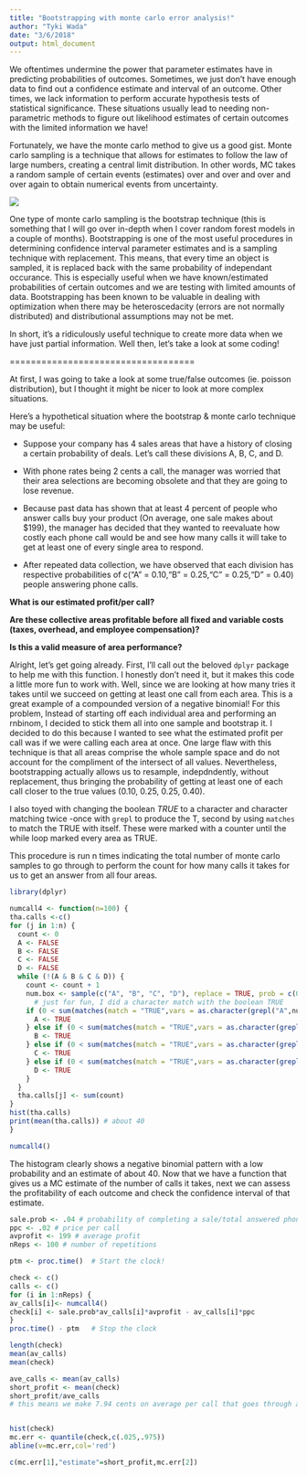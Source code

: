 ```yaml
---
title: "Bootstrapping with monte carlo error analysis!"
author: "Tyki Wada"
date: "3/6/2018"
output: html_document
---
```


We oftentimes undermine the power that parameter estimates have in predicting probabilities of outcomes. Sometimes, we just don't have enough data to find out a confidence estimate and interval of an outcome. Other times, we lack information to perform accurate hypothesis tests of statistical significance. These situations usually lead to needing non-parametric methods to figure out likelihood estimates of certain outcomes with the limited information we have!

Fortunately, we have the monte carlo method to give us a good gist. Monte carlo sampling is a technique that allows for estimates to follow the law of large numbers, creating a central limit distribution. In other words, MC takes a random sample of certain events (estimates) over and over and over and over again to obtain numerical events from uncertainty. 

![](https://thumbs.gfycat.com/InbornTerrificAvocet-size_restricted.gif)

One type of monte carlo sampling is the bootstrap technique (this is something that I will go over in-depth when I cover random forest models in a couple of months). Bootstrapping is one of the most useful procedures in determining confidence interval parameter estimates and is a sampling technique with replacement. This means, that every time an object is sampled, it is replaced back with the same probability of independant occurance. This is especially useful when we have known/estimated probabilities of certain outcomes and we are testing with limited amounts of data. Bootstrapping has been known to be valuable in dealing with optimization when there may be heteroscedacity (errors are not normally distributed) and distributional assumptions may not be met.

In short, it's a ridiculously useful technique to create more data when we have just partial information. Well then, let's take a look at some coding!

===================================

At first, I was going to take a look at some true/false outcomes (ie. poisson distribution), but I thought it might be nicer to look at more complex situations.


Here's a hypothetical situation where the bootstrap & monte carlo technique may be useful:

  - Suppose your company has 4 sales areas that have a history of closing a certain probability of deals. Let's call these divisions A, B, C, and D. 

  - With phone rates being 2 cents a call, the manager was worried that their area selections are becoming obsolete and that they are going to lose revenue.

  - Because past data has shown that at least 4 percent of people who answer calls buy your product (On average, one sale makes about $199), the manager has decided that they wanted to reevaluate how costly each phone call would be and see how many calls it will take to get at least one of every single area to respond. 

  - After repeated data collection, we have observed that each division has respective probabilities of c("A" = 0.10,"B" = 0.25,"C" = 0.25,"D" = 0.40) people answering phone calls. 


**What is our estimated profit/per call?**

**Are these collective areas profitable before all fixed and variable costs (taxes, overhead, and employee compensation)?**

**Is this a valid measure of area performance?**

Alright, let's get going already. First, I'll call out the beloved `dplyr` package to help me with this function. I honestly don't need it, but it makes this code a little more fun to work with. Well, since we are looking at how many tries it takes until we succeed on getting at least one call from each area. This is a great example of a compounded version of a negative binomial! For this problem, Instead of starting off each individual area and performing an rnbinom, I decided to stick them all into one sample and bootstrap it. I decided to do this because I wanted to see what the estimated profit per call was if we were calling each area at once. One large flaw with this technique is that all areas comprise the whole sample space and do not account for the compliment of the intersect of all values. Nevertheless, bootstrapping actually allows us to resample, indepdndently, without replacement, thus bringing the probability of getting at least one of each call closer to the true values (0.10, 0.25, 0.25, 0.40). 

I also toyed with changing the boolean *TRUE* to a character and character matching twice -once with `grepl` to produce the T, second by using `matches` to match the TRUE with itself. These were marked with a counter until the while loop marked every area as TRUE.

This procedure is run n times indicating the total number of monte carlo samples to go through to perform the count for how many calls it takes for us to get an answer from all four areas.

```r
library(dplyr)

numcall4 <- function(n=100) {
tha.calls <-c()
for (j in 1:n) {
  count <- 0
  A <- FALSE
  B <- FALSE
  C <- FALSE
  D <- FALSE
  while (!(A & B & C & D)) {
    count <- count + 1
    num.box <- sample(c("A", "B", "C", "D"), replace = TRUE, prob = c(0.10, 0.25, 0.25, 0.40))
      # just for fun, I did a character match with the boolean TRUE
    if (0 < sum(matches(match = "TRUE",vars = as.character(grepl("A",num.box))))) {
      A <- TRUE
    } else if (0 < sum(matches(match = "TRUE",vars = as.character(grepl("B",num.box))))) {
      B <- TRUE
    } else if (0 < sum(matches(match = "TRUE",vars = as.character(grepl("C",num.box))))) {
      C <- TRUE
    } else if (0 < sum(matches(match = "TRUE",vars = as.character(grepl("",num.box))))) {
      D <- TRUE
    }
  }
  tha.calls[j] <- sum(count)
}
hist(tha.calls)
print(mean(tha.calls)) # about 40
}

numcall4()
```
The histogram clearly shows a negative binomial pattern with a low probability and an estimate of about 40. Now that we have a function that gives us a MC estimate of the number of calls it takes, next we can assess the profitability of each outcome and check the confidence interval of that estimate.

```r
sale.prob <- .04 # probability of completing a sale/total answered phone calls.
ppc <- .02 # price per call
avprofit <- 199 # average profit
nReps <- 100 # number of repetitions

```


```r
ptm <- proc.time()  # Start the clock!

check <- c()
calls <- c()
for (i in 1:nReps) {
av_calls[i]<- numcall4()
check[i] <- sale.prob*av_calls[i]*avprofit - av_calls[i]*ppc
}
proc.time() - ptm   # Stop the clock

length(check)
mean(av_calls)
mean(check)
```

```r
ave_calls <- mean(av_calls)
short_profit <- mean(check)
short_profit/ave_calls 
# this means we make 7.94 cents on average per call that goes through all 4 areas.


hist(check)
mc.err <- quantile(check,c(.025,.975))
abline(v=mc.err,col='red')

c(mc.err[1],"estimate"=short_profit,mc.err[2])
```

